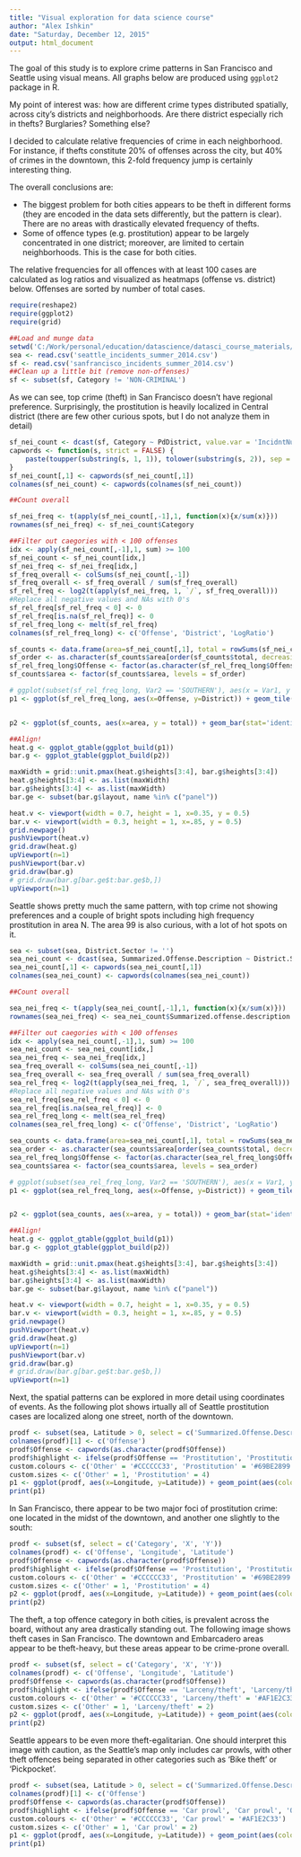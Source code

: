 ```yaml
---
title: "Visual exploration for data science course"
author: "Alex Ishkin"
date: "Saturday, December 12, 2015"
output: html_document
---
```


The goal of this study is to explore crime patterns in San Francisco and Seattle using visual means. All graphs below are produced using `ggplot2` package in R.

My point of interest was: how are different crime types distributed spatially, across city's districts and neighborhoods. Are there district especially rich in thefts? Burglaries? Something else?

I decided to calculate relative frequencies of crime in each neighborhood. For instance, if thefts constitute 20% of offenses across the city, but 40% of crimes in the downtown, this 2-fold frequency jump is certainly interesting thing.

The overall conclusions are:

* The biggest problem for both cities appears to be theft in different forms (they are encoded in the data sets differently, but the pattern is clear). There are no areas with drastically elevated frequency of thefts.
* Some of offence types (e.g. prostitution) appear to be largely concentrated in one district; moreover, are limited to certain neighborhoods. This is the case for both cities.

The relative frequencies for all offences with at least 100 cases are calculated as log ratios and visualized as heatmaps (offense vs. district) below. Offenses are sorted by number of total cases.

```r
require(reshape2)
require(ggplot2)
require(grid)

##Load and munge data
setwd('C:/Work/personal/education/datascience/datasci_course_materials/assignment6/')
sea <- read.csv('seattle_incidents_summer_2014.csv')
sf <- read.csv('sanfrancisco_incidents_summer_2014.csv')
##Clean up a little bit (remove non-offenses)
sf <- subset(sf, Category != 'NON-CRIMINAL')
```

As we can see, top crime (theft) in San Francisco doesn't have regional preference. Surprisingly, the prostitution is heavily localized in Central district (there are few other curious spots, but I do not analyze them in detail)

```r
sf_nei_count <- dcast(sf, Category ~ PdDistrict, value.var = 'IncidntNum', fun = length)
capwords <- function(s, strict = FALSE) {
    paste(toupper(substring(s, 1, 1)), tolower(substring(s, 2)), sep = "")
}
sf_nei_count[,1] <- capwords(sf_nei_count[,1])
colnames(sf_nei_count) <- capwords(colnames(sf_nei_count))

##Count overall

sf_nei_freq <- t(apply(sf_nei_count[,-1],1, function(x){x/sum(x)}))
rownames(sf_nei_freq) <- sf_nei_count$Category

##Filter out caegories with < 100 offenses
idx <- apply(sf_nei_count[,-1],1, sum) >= 100
sf_nei_count <- sf_nei_count[idx,]
sf_nei_freq <- sf_nei_freq[idx,]
sf_freq_overall <- colSums(sf_nei_count[,-1])
sf_freq_overall <- sf_freq_overall / sum(sf_freq_overall)
sf_rel_freq <- log2(t(apply(sf_nei_freq, 1, `/`, sf_freq_overall)))
#Replace all negative values and NAs with 0's
sf_rel_freq[sf_rel_freq < 0] <- 0
sf_rel_freq[is.na(sf_rel_freq)] <- 0
sf_rel_freq_long <- melt(sf_rel_freq)
colnames(sf_rel_freq_long) <- c('Offense', 'District', 'LogRatio')

sf_counts <- data.frame(area=sf_nei_count[,1], total = rowSums(sf_nei_count[,-1]))
sf_order <- as.character(sf_counts$area[order(sf_counts$total, decreasing  = FALSE)])
sf_rel_freq_long$Offense <- factor(as.character(sf_rel_freq_long$Offense), levels = sf_order)
sf_counts$area <- factor(sf_counts$area, levels = sf_order)

# ggplot(subset(sf_rel_freq_long, Var2 == 'SOUTHERN'), aes(x = Var1, y = value)) + geom_bar(stat='identity') + coord_flip()
p1 <- ggplot(sf_rel_freq_long, aes(x=Offense, y=District)) + geom_tile(aes(fill = LogRatio), colour='white') + scale_fill_gradient(low = 'white', high = 'red') + coord_flip() + theme(axis.text.x = element_text(angle=45, vjust=1, hjust=1)) + theme(legend.position='left') + ggtitle("Most frequent offences in districts of San Francisco")


p2 <- ggplot(sf_counts, aes(x=area, y = total)) + geom_bar(stat='identity') + theme_bw() + geom_text(aes(label = total), hjust=0, size=2) + coord_flip() + ylim(c(0, 12000)) + ggtitle('Total offenses') + theme(axis.line=element_blank(), axis.text=element_blank(), axis.title=element_blank(), line=element_blank(), panel.border = element_blank())

##Align!
heat.g <- ggplot_gtable(ggplot_build(p1))
bar.g <- ggplot_gtable(ggplot_build(p2))

maxWidth = grid::unit.pmax(heat.g$heights[3:4], bar.g$heights[3:4])
heat.g$heights[3:4] <- as.list(maxWidth)
bar.g$heights[3:4] <- as.list(maxWidth)
bar.ge <- subset(bar.g$layout, name %in% c("panel"))

heat.v <- viewport(width = 0.7, height = 1, x=0.35, y = 0.5)
bar.v <- viewport(width = 0.3, height = 1, x=.85, y = 0.5)
grid.newpage()
pushViewport(heat.v)
grid.draw(heat.g)
upViewport(n=1)
pushViewport(bar.v)
grid.draw(bar.g)
# grid.draw(bar.g[bar.ge$t:bar.ge$b,])
upViewport(n=1)
```

Seattle shows pretty much the same pattern, with top crime not showing preferences and a couple of bright spots including high frequency prostitution in area N. The area 99 is also curious, with a lot of hot spots on it.

```r
sea <- subset(sea, District.Sector != '')
sea_nei_count <- dcast(sea, Summarized.Offense.Description ~ District.Sector, value.var = 'RMS.CDW.ID', fun = length)
sea_nei_count[,1] <- capwords(sea_nei_count[,1])
colnames(sea_nei_count) <- capwords(colnames(sea_nei_count))

##Count overall

sea_nei_freq <- t(apply(sea_nei_count[,-1],1, function(x){x/sum(x)}))
rownames(sea_nei_freq) <- sea_nei_count$Summarized.offense.description

##Filter out caegories with < 100 offenses
idx <- apply(sea_nei_count[,-1],1, sum) >= 100
sea_nei_count <- sea_nei_count[idx,]
sea_nei_freq <- sea_nei_freq[idx,]
sea_freq_overall <- colSums(sea_nei_count[,-1])
sea_freq_overall <- sea_freq_overall / sum(sea_freq_overall)
sea_rel_freq <- log2(t(apply(sea_nei_freq, 1, `/`, sea_freq_overall)))
#Replace all negative values and NAs with 0's
sea_rel_freq[sea_rel_freq < 0] <- 0
sea_rel_freq[is.na(sea_rel_freq)] <- 0
sea_rel_freq_long <- melt(sea_rel_freq)
colnames(sea_rel_freq_long) <- c('Offense', 'District', 'LogRatio')

sea_counts <- data.frame(area=sea_nei_count[,1], total = rowSums(sea_nei_count[,-1]))
sea_order <- as.character(sea_counts$area[order(sea_counts$total, decreasing  = FALSE)])
sea_rel_freq_long$Offense <- factor(as.character(sea_rel_freq_long$Offense), levels = sea_order)
sea_counts$area <- factor(sea_counts$area, levels = sea_order)

# ggplot(subset(sea_rel_freq_long, Var2 == 'SOUTHERN'), aes(x = Var1, y = value)) + geom_bar(stat='identity') + coord_flip()
p1 <- ggplot(sea_rel_freq_long, aes(x=Offense, y=District)) + geom_tile(aes(fill = LogRatio), colour='white') + scale_fill_gradient(low = 'white', high = '#002244') + coord_flip() + theme(axis.text.x = element_text(angle=45, vjust=1, hjust=1)) + theme(legend.position='left') + ggtitle("Most frequent offences in districts of Seattle")


p2 <- ggplot(sea_counts, aes(x=area, y = total)) + geom_bar(stat='identity') + theme_bw() + geom_text(aes(label = total), hjust=0, size=2) + coord_flip() + ylim(c(0, 12000)) + ggtitle('Total offenses') + theme(axis.line=element_blank(), axis.text=element_blank(), axis.title=element_blank(), line=element_blank(), panel.border = element_blank())

##Align!
heat.g <- ggplot_gtable(ggplot_build(p1))
bar.g <- ggplot_gtable(ggplot_build(p2))

maxWidth = grid::unit.pmax(heat.g$heights[3:4], bar.g$heights[3:4])
heat.g$heights[3:4] <- as.list(maxWidth)
bar.g$heights[3:4] <- as.list(maxWidth)
bar.ge <- subset(bar.g$layout, name %in% c("panel"))

heat.v <- viewport(width = 0.7, height = 1, x=0.35, y = 0.5)
bar.v <- viewport(width = 0.3, height = 1, x=.85, y = 0.5)
grid.newpage()
pushViewport(heat.v)
grid.draw(heat.g)
upViewport(n=1)
pushViewport(bar.v)
grid.draw(bar.g)
# grid.draw(bar.g[bar.ge$t:bar.ge$b,])
upViewport(n=1)
```

Next, the spatial patterns can be explored in more detail using coordinates of events. As the following plot shows irtually all of Seattle prostitution cases are localized along one street, north of the downtown.

```r
prodf <- subset(sea, Latitude > 0, select = c('Summarized.Offense.Description', 'Longitude', 'Latitude'))
colnames(prodf)[1] <- c('Offense')
prodf$Offense <- capwords(as.character(prodf$Offense))
prodf$highlight <- ifelse(prodf$Offense == 'Prostitution', 'Prostitution', 'Other')
custom.colours <- c('Other' = '#CCCCCC33', 'Prostitution' = '#69BE2899')
custom.sizes <- c('Other' = 1, 'Prostitution' = 4)
p1 <- ggplot(prodf, aes(x=Longitude, y=Latitude)) + geom_point(aes(colour = highlight, size = highlight)) + scale_colour_manual(values = custom.colours) + scale_size_manual(values=custom.sizes) + theme_bw() + ggtitle("Prostitution in Seattle") + theme(panel.border=element_blank(), legend.position = 'none')
print(p1)
```

In San Francisco, there appear to be two major foci of prostitution crime: one located in the midst of the downtown, and another one slightly to the south:

```r
prodf <- subset(sf, select = c('Category', 'X', 'Y'))
colnames(prodf) <- c('Offense', 'Longitude', 'Latitude')
prodf$Offense <- capwords(as.character(prodf$Offense))
prodf$highlight <- ifelse(prodf$Offense == 'Prostitution', 'Prostitution', 'Other')
custom.colours <- c('Other' = '#CCCCCC33', 'Prostitution' = '#69BE2899')
custom.sizes <- c('Other' = 1, 'Prostitution' = 4)
p2 <- ggplot(prodf, aes(x=Longitude, y=Latitude)) + geom_point(aes(colour = highlight, size = highlight)) + scale_colour_manual(values = custom.colours) + scale_size_manual(values=custom.sizes) + theme_bw() + ggtitle("Prostitution in San Fransicso") + theme(panel.border=element_blank(), legend.position = 'none')
print(p2)
```

The theft, a top offence category in both cities, is prevalent across the board, without any area drastically standing out. The following image shows theft cases in San Francisco. The downtown and Embarcadero areas appear to be theft-heavy, but these areas appear to be crime-prone overall.

```r
prodf <- subset(sf, select = c('Category', 'X', 'Y'))
colnames(prodf) <- c('Offense', 'Longitude', 'Latitude')
prodf$Offense <- capwords(as.character(prodf$Offense))
prodf$highlight <- ifelse(prodf$Offense == 'Larceny/theft', 'Larceny/theft', 'Other')
custom.colours <- c('Other' = '#CCCCCC33', 'Larceny/theft' = '#AF1E2C33')
custom.sizes <- c('Other' = 1, 'Larceny/theft' = 2)
p2 <- ggplot(prodf, aes(x=Longitude, y=Latitude)) + geom_point(aes(colour = highlight, size = highlight)) + scale_colour_manual(values = custom.colours) + scale_size_manual(values=custom.sizes) + theme_bw() + ggtitle("Theft in San Fransicso") + theme(panel.border=element_blank(), legend.position = 'none')
print(p2)
```

Seattle appears to be even more theft-egalitarian. One should interpret this image with caution, as the Seattle's map only includes car prowls, with other theft offences being separated in other categories such as 'Bike theft' or 'Pickpocket'.

```r
prodf <- subset(sea, Latitude > 0, select = c('Summarized.Offense.Description', 'Longitude', 'Latitude'))
colnames(prodf)[1] <- c('Offense')
prodf$Offense <- capwords(as.character(prodf$Offense))
prodf$highlight <- ifelse(prodf$Offense == 'Car prowl', 'Car prowl', 'Other')
custom.colours <- c('Other' = '#CCCCCC33', 'Car prowl' = '#AF1E2C33')
custom.sizes <- c('Other' = 1, 'Car prowl' = 2)
p1 <- ggplot(prodf, aes(x=Longitude, y=Latitude)) + geom_point(aes(colour = highlight, size = highlight)) + scale_colour_manual(values = custom.colours) + scale_size_manual(values=custom.sizes) + theme_bw() + ggtitle("Theft (car prowl) in Seattle") + theme(panel.border=element_blank(), legend.position = 'none')
print(p1)
```